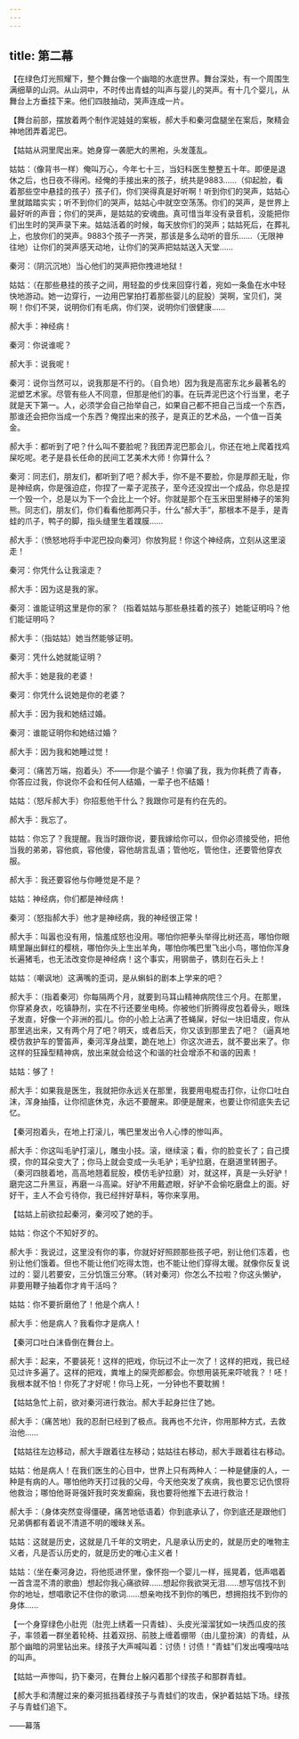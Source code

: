 ```yaml
---
---
---
```

title: 第二幕
---




【在绿色灯光照耀下，整个舞台像一个幽暗的水底世界。舞台深处，有一个周围生满细草的山洞。从山洞中，不时传出青蛙的叫声与婴儿的哭声。有十几个婴儿，从舞台上方垂挂下来。他们四肢抽动，哭声连成一片。

【舞台前部，摆放着两个制作泥娃娃的案板，郝大手和秦河盘腿坐在案后，聚精会神地团弄着泥巴。

【姑姑从洞里爬出来。她身穿一袭肥大的黑袍，头发蓬乱。

姑姑：（像背书一样）俺叫万心，今年七十三，当妇科医生整整五十年。即便是退休之后，也日夜不得闲。经俺的手接出来的孩子，统共是9883……（仰起脸，看着那些空中悬挂的孩子）孩子们，你们哭得真是好听啊！听到你们的哭声，姑姑心里就踏踏实实；听不到你们的哭声，姑姑心中就空空荡荡。你们的哭声，是世界上最好听的声音；你们的哭声，是姑姑的安魂曲。真可惜当年没有录音机，没能把你们出生时的哭声录下来。姑姑活着的时候，每天放你们的哭声；姑姑死后，在葬礼上，也放你们的哭声。9883个孩子一齐哭，那该是多么动听的音乐……（无限神往地）让你们的哭声感天动地，让你们的哭声把姑姑送入天堂……

秦河：（阴沉沉地）当心他们的哭声把你拽进地狱！

姑姑：（在那些悬挂的孩子之间，用轻盈的步伐来回穿行着，宛如一条鱼在水中轻快地游动。她一边穿行，一边用巴掌拍打着那些婴儿的屁股）哭啊，宝贝们，哭啊！你们不哭，说明你们有毛病，你们哭，说明你们很健康……

郝大手：神经病！

秦河：你说谁呢？

郝大手：说我呢！

秦河：说你当然可以，说我那是不行的。（自负地）因为我是高密东北乡最著名的泥塑艺术家。尽管有些人不同意，但那是他们的事。在玩弄泥巴这个行当里，老子就是天下第一。人，必须学会自己抬举自己，如果自己都不把自己当成一个东西，那谁还会把你当成一个东西？俺捏出来的孩子，是真正的艺术品，一个值一百美金。

郝大手：都听到了吧？什么叫不要脸呢？我团弄泥巴那会儿，你还在地上爬着找鸡屎吃呢。老子是县长任命的民间工艺美术大师！你算什么？

秦河：同志们，朋友们，都听到了吧？郝大手，你不是不要脸，你是厚颜无耻，你是神经病，你是强迫症，你捏了一辈子泥孩子，至今还没捏出一个成品，你总是捏一个毁一个，总是以为下一个会比上一个好。你就是那个在玉米田里掰棒子的笨狗熊。同志们，朋友们，你们看看他那两只手，什么“郝大手”，那根本不是手，是青蛙的爪子，鸭子的脚，指头缝里生着蹼膜……

郝大手：（愤怒地将手中泥巴投向秦河）你放狗屁！你这个神经病，立刻从这里滚走！

秦河：你凭什么让我滚走？

郝大手：因为这是我的家。

秦河：谁能证明这里是你的家？（指着姑姑与那些悬挂着的孩子）她能证明吗？他们能证明吗？

郝大手：（指姑姑）她当然能够证明。

秦河：凭什么她就能证明？

郝大手：她是我的老婆！

秦河：你凭什么说她是你的老婆？

郝大手：因为我和她结过婚。

秦河：谁能证明你和她结过婚？

郝大手：因为我和她睡过觉！

秦河：（痛苦万端，抱着头）不——你是个骗子！你骗了我，我为你耗费了青春，你答应过我，你说你不会和任何人结婚，一辈子也不结婚！

姑姑：（怒斥郝大手）你招惹他干什么？我跟你可是有约在先的。

郝大手：我忘了。

姑姑：你忘了？我提醒。我当时跟你说，要我嫁给你可以，但你必须接受他，把他当我的弟弟，容他疯，容他傻，容他胡言乱语；管他吃，管他住，还要管他穿衣服。

郝大手：我还要容他与你睡觉是不是？

姑姑：神经病，你们都是神经病！

秦河：（怒指郝大手）他才是神经病，我的神经很正常！

郝大手：叫嚣也没有用，恼羞成怒也没用。哪怕你把拳头举得比树还高，哪怕你眼睛里蹦出鲜红的樱桃，哪怕你头上生出羊角，哪怕你嘴巴里飞出小鸟，哪怕你浑身长遍猪毛，也无法改变你是神经病！这个事实，用钢凿子，镌刻在石头上！

姑姑：（嘲讽地）这满嘴的歪词，是从蝌蚪的剧本上学来的吧？

郝大手：（指着秦河）你每隔两个月，就要到马耳山精神病院住三个月。在那里，你穿紧身衣，吃镇静剂，实在不行还要坐电椅。你被他们折腾得皮包着骨头，眼珠子发直，好像一个非洲的孤儿。你的小脸上沾满了苍蝇屎，好似一块旧墙皮，你从那里逃出来，又有两个月了吧？明天，或者后天，你又该到那里去了吧？（逼真地模仿救护车的警笛声，秦河浑身战栗，跪在地上）你这次进去，就不要出来了。你这样的狂躁型精神病，放出来就会给这个和谐的社会增添不和谐的因素！

姑姑：够了！

郝大手：如果我是医生，我就把你永远关在那里，我要用电棍击打你，让你口吐白沫，浑身抽搐，让你彻底休克，永远不要醒来。即便是醒来，也要让你彻底失去记忆。

【秦河抱着头，在地上打滚儿，嘴巴里发出令人心悸的惨叫声。

郝大手：你这叫毛驴打滚儿，雕虫小技。滚，继续滚；看，你的脸变长了；自己摸摸，你的耳朵变大了；你马上就会变成一头毛驴；毛驴拉磨，在磨道里转圈子。（秦河四肢着地，高高地翘着屁股，模仿毛驴拉磨）对，就这样，真是一头好驴！磨完这二升黑豆，再磨一斗高粱。好驴不用戴遮眼，好驴不会偷吃磨盘上的面。好好干，主人不会亏待你，我已经拌好草料，等你来享用。

【姑姑上前欲拉起秦河，秦河咬了她的手。

姑姑：你这个不知好歹的。

郝大手：我说过，这里没有你的事，你就好好照顾那些孩子吧，别让他们冻着，也别让他们饿着。但也不能让他们吃得太饱，也不能让他们穿得太暖。就像你反复说过的：婴儿若要安，三分饥饿三分寒。（转对秦河）你怎么不拉啦？你这头懒驴，非要用鞭子抽着你才肯干活吗？

姑姑：你不要折磨他了！他是个病人！

郝大手：他是病人？我看你才是病人！

【秦河口吐白沫昏倒在舞台上。

郝大手：起来，不要装死！这样的把戏，你玩过不止一次了！这样的把戏，我已经见过许多遍了。这样的把戏，粪堆上的屎壳郎都会。你想用装死来吓唬我？！呸！我根本就不怕！你死了才好呢！你马上死，一分钟也不要耽搁！

【姑姑急忙上前，欲对秦河进行救治。郝大手起身拦住了她。

郝大手：（痛苦地）我的忍耐已经到了极点。我再也不允许，你用那种方式，去救治他……

【姑姑往左边移动，郝大手跟着往左移动；姑姑往右移动，郝大手跟着往右移动。

姑姑：他是病人！在我们医生的心目中，世界上只有两种人：一种是健康的人，一种是有病的人。哪怕他昨天打过我的父母，今天他突发了疾病，我也要忘记仇恨将他救治；哪怕他哥哥强奸我时突发癫痫，我也要将他推下去进行救治！

郝大手：（身体突然变得僵硬，痛苦地低语着）你到底承认了，你到底还是跟他们兄弟俩都有着说不清道不明的暧昧关系。

姑姑：这就是历史，这就是几千年的文明史，凡是承认历史的，就是历史的唯物主义者，凡是否认历史的，就是历史的唯心主义者！

姑姑：（坐在秦河身边，将他揽进怀里，像怀抱一个婴儿一样，摇晃着，低声唱着一首含混不清的歌曲）想起你我心痛欲碎……想起你我欲哭无泪……想写信找不到你的地址，想唱歌记不住你的歌词……想亲吻找不到你的嘴巴，想拥抱找不到你的身体……

【一个身穿绿色小肚兜（肚兜上绣着一只青蛙）、头皮光溜溜犹如一块西瓜皮的孩子，率领着一群坐着轮椅、拄着双拐、前肢上缠着绷带（由儿童扮演）的青蛙，从那个幽暗的洞里钻出来。绿孩子大声喊叫着：讨债！讨债！“青蛙”们发出嘎嘎咕咕的叫声。

【姑姑一声惨叫，扔下秦河，在舞台上躲闪着那个绿孩子和那群青蛙。

【郝大手和清醒过来的秦河抵挡着绿孩子与青蛙们的攻击，保护着姑姑下场。绿孩子与青蛙们追下。

——幕落